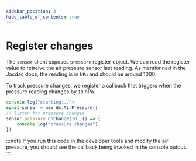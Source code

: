 ```yaml
---
sidebar_position: 3
hide_table_of_contents: true
---
```


# Register changes

The `sensor` client exposes `pressure` register object.
We can read the register value to retreive the air pressure
sensor last reading. As mentionned in the Jacdac docs,
the reading is in `hPa` and should be around 1000.

To track pressure changes, we register a callback that triggers when the pressure reading changes by `10` hPa.

```ts edit
console.log("starting...")
const sensor = new ds.AirPressure()
// listen for pressure changes
sensor.pressure.onChange(10, () => {
    console.log("pressure changed")
})
```

:::note
If you run this code in the developer tools and modify
the air pressure, you should see the callback being invoked
in the console output.
:::
